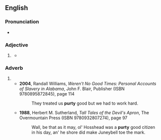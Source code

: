 ==English==

===Pronunciation===
* {{rhymes|ɜː(ɹ)ti|lang=en}}

===Adjective===
{{en-adj|er}}

# {{lb|en|informal}} {{eye dialect of|pretty|lang=en}}
#* {{quote-book
|year=1939
|author={{w|John Steinbeck}}
|title={{w|The Grapes of Wrath}}
|chapter=22
|passage=Seen a '''purty''' girl down the road. Give her a big wink, too. '''Purty''' as hell, too.}}

===Adverb===
{{en-adv|-}}
# {{eye dialect of|pretty|lang=en}}
#* '''2004''', Randall Williams, ''Weren't No Good Times: Personal Accounts of Slavery in Alabama'', John F. Blair, Publisher (ISBN 9780895872845), page 114
#*: They treated us '''purty''' good but we had to work hard.
#* '''1988''', Herbert M. Sutherland, ''Tall Tales of the Devil's Apron'', The Overmountain Press (ISBN 9780932807274), page 97
#*: Wall, be that as it may, ol&#39; Hosshead was a '''purty''' good citizen in his day, an&#39; he  shore did make Juneybell toe the mark.